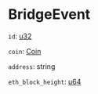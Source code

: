 # BridgeEvent

`id`: [u32]

`coin`: [Coin]

`address`: string

`eth_block_height`: [u64]

[u32]: /types/u32
[Coin]: /types/coin
[u64]: /types/u64